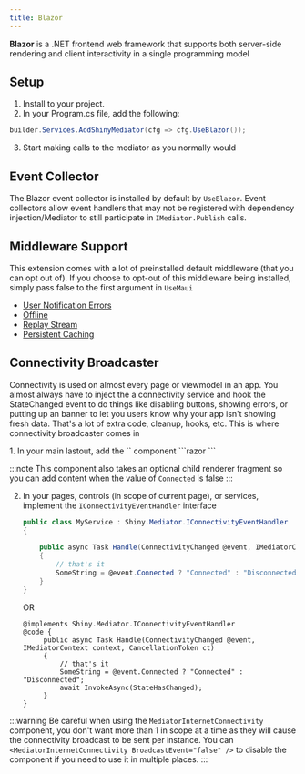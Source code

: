 ```yaml
---
title: Blazor
---
```


**Blazor** is a .NET frontend web framework that supports both server-side rendering and client interactivity in a single programming model


## Setup
1. Install <NugetBadge name="Shiny.Mediator.Blazor" showLabel={true} /> to your project.
2. In your Program.cs file, add the following:
```csharp
builder.Services.AddShinyMediator(cfg => cfg.UseBlazor());
```
3. Start making calls to the mediator as you normally would 


## Event Collector
The Blazor event collector is installed by default by `UseBlazor`.  Event collectors allow event handlers that may not be registered with dependency injection/Mediator
to still participate in `IMediator.Publish` calls. 


## Middleware Support
This extension comes with a lot of preinstalled default middleware (that you can opt out of).  If you choose to opt-out of this middleware being installed,
simply pass false to the first argument in `UseMaui`

* [User Notification Errors](/mediator/exceptionhandlers)
* [Offline](/mediator/middleware/offline)
* [Replay Stream](/mediator/middleware/replay)
* [Persistent Caching](/mediator/middleware/caching)

## Connectivity Broadcaster
Connectivity is used on almost every page or viewmodel in an app.  You almost always have to inject the a connectivity service and hook the StateChanged event
to do things like disabling buttons, showing errors, or putting up an banner to let you users know why your app isn't showing fresh data.  That's a lot of extra
code, cleanup, hooks, etc.  This is where connectivity broadcaster comes in

<Steps>
1. In your main lastout, add the `<InternetConnectivity />` component
   ```razor
   <MediatorInternetConnectivity />
   ```

   :::note
   This component also takes an optional child renderer fragment so you can add content when the value of `Connected` is false
   :::

2. In your pages, controls (in scope of current page), or services, implement the `IConnectivityEventHandler` interface
   ```csharp
   public class MyService : Shiny.Mediator.IConnectivityEventHandler
   {
    
       public async Task Handle(ConnectivityChanged @event, IMediatorContext context, CancellationToken ct)
       {
           // that's it
           SomeString = @event.Connected ? "Connected" : "Disconnected";
       }        
   }
   ```

   OR

   ```razor
   @implements Shiny.Mediator.IConnectivityEventHandler
   @code {
        public async Task Handle(ConnectivityChanged @event, IMediatorContext context, CancellationToken ct)
        {
            // that's it
            SomeString = @event.Connected ? "Connected" : "Disconnected";
            await InvokeAsync(StateHasChanged);
        }
   }
   ```
</Steps>

:::warning
Be careful when using the `MediatorInternetConnectivity` component, you don't want more than 1 in scope at a time as they will cause the connectivity broadcast to be sent per instance.
You can `<MediatorInternetConnectivity BroadcastEvent="false" />` to disable the component if you need to use it in multiple places.
:::